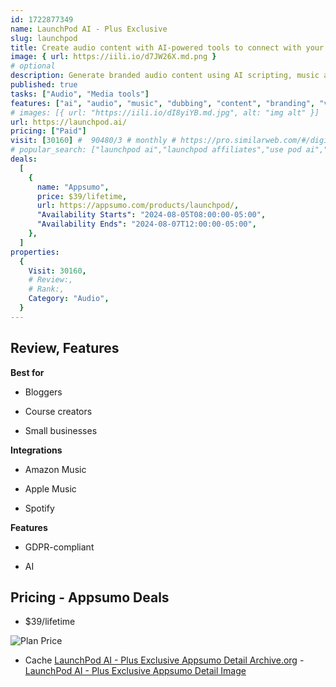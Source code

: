 ```yaml
---
id: 1722877349
name: LaunchPod AI - Plus Exclusive
slug: launchpod
title: Create audio content with AI-powered tools to connect with your audience in new ways
image: { url: https://iili.io/d7JW26X.md.png }
# optional
description: Generate branded audio content using AI scripting, music and sound effects, and 500+ unique voicesClone your own voice and create multiple hosts, guests, and interviewees for your audio content
published: true
tasks: ["Audio", "Media tools"]
features: ["ai", "audio", "music", "dubbing", "content", "branding", "voice", "podcast", "media"]
# images: [{ url: "https://iili.io/dI8yiYB.md.jpg", alt: "img alt" }]
url: https://launchpod.ai/
pricing: ["Paid"]
visit: [30160] #  90480/3 # monthly # https://pro.similarweb.com/#/digitalsuite/websiteanalysis/home
# popular_search: ["launchpod ai","launchpod affiliates","use pod ai","pod.ai","الصوت بالذكاء الاصطناعي","add drums to my recording automatically using ai for free online","launchpod ai"]
deals:
  [
    {
      name: "Appsumo",
      price: $39/lifetime,
      url: https://appsumo.com/products/launchpod/,
      "Availability Starts": "2024-08-05T08:00:00-05:00",
      "Availability Ends": "2024-08-07T12:00:00-05:00",
    },
  ]
properties:
  {
    Visit: 30160,
    # Review:,
    # Rank:,
    Category: "Audio",
  }
---
```


## Review, Features

 

**Best for**

- Bloggers

- Course creators

- Small businesses

**Integrations**

- Amazon Music

- Apple Music

- Spotify

**Features**

- GDPR-compliant

- AI

## Pricing - Appsumo Deals

- $39/lifetime

<Img src="https://iili.io/d73Ieja.png" alt="Plan Price" />

- Cache [LaunchPod AI - Plus Exclusive Appsumo Detail Archive.org](https://web.archive.org/web/*/https://appsumo.com/products/launchpod/) - [LaunchPod AI - Plus Exclusive Appsumo Detail Image](https://iili.io/d73Tuta.png)
